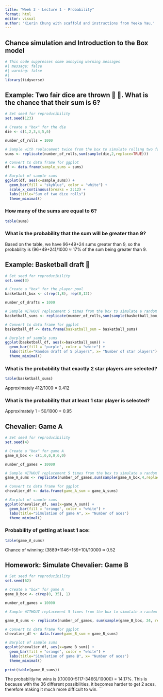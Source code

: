 ```yaml
---
title: "Week 3 - Lecture 1 - Probability"
format: html
editor: visual
author: 'Kierin Chung with scaffold and instructions from Yeeka Yau.'
---
```


## Chance simulation and Introduction to the Box model

```r
# This code suppresses some annoying warning messages
#| message: false
#| warning: false
#| 
library(tidyverse)
```

## Example: Two fair dice are thrown 🎲 🎲. What is the chance that their sum is 6?

```r
# Set seed for reproducibility
set.seed(123)

# Create a "box" for the die
die <- c(1,2,3,4,5,6)

number_of_rolls = 1000

# Sample with replacement twice from the box to simulate rolling two fair die. Add up the numbers and repeat 1000 times
sums <- replicate(number_of_rolls,sum(sample(die,2,replace=TRUE)))

# Convert to data frame for ggplot
df <- data.frame(sample_sums = sums)

# Barplot of sample sums
ggplot(df, aes(x=sample_sums)) +
  geom_bar(fill = "skyblue", color = "white") +
  scale_x_continuous(breaks = 2:12) +
  labs(title="Sum of two dice rolls")
  theme_minimal()
```

### How many of the sums are equal to 6?

```r
table(sums)
```

### What is the probability that the sum will be greater than 9?

Based on the table, we have 96+49+24 sums greater than 9, so the probability is (96+49+24)/1000 $\approx$ 17% of the sum being greater than 9.

## Example: Basketball draft 🏀

```r
# Set seed for reproducibility
set.seed(3)

# Create a "box" for the player pool
basketball_box <- c(rep(1,8), rep(0,12))

number_of_drafts = 1000

# Sample WITHOUT replacement 5 times from the box to simulate a random selection of 5 players. Add up the numbers and repeat 1000 times
basketball_sums <- replicate(number_of_rolls,sum(sample(basketball_box,5,replace=FALSE)))

# Convert to data frame for ggplot
basketball_df <- data.frame(basketball_sum = basketball_sums)

# Barplot of sample sums
ggplot(basketball_df, aes(x=basketball_sum)) +
  geom_bar(fill = "purple", color = "white") +
  labs(title="Random draft of 5 players", x= "Number of star players")
  theme_minimal()
```

### What is the probability that exactly 2 star players are selected?

```r
table(basketball_sums)
```

Approximately 412/1000 = 0.412

### What is the probability that at least 1 star player is selected?

Approximately 1 - 50/1000 = 0.95

## Chevalier: Game A

```r
# Set seed for reproducibility
set.seed(4)

# Create a "box" for game A
game_A_box <- c(1,0,0,0,0,0)

number_of_games = 10000

# Sample WITHOUT replacement 5 times from the box to simulate a random selection of 5 players. Add up the numbers and repeat 10000 times
game_A_sums <- replicate(number_of_games,sum(sample(game_A_box,4,replace=TRUE)))

# Convert to data frame for ggplot
chevalier_df <- data.frame(game_A_sum = game_A_sums)

# Barplot of sample sums
ggplot(chevalier_df, aes(x=game_A_sum)) +
  geom_bar(fill = "orange", color = "white") +
  labs(title="Simulation of game A", x= "Number of aces")
  theme_minimal()
```

### Probability of getting at least 1 ace:

```r
table(game_A_sums)
```

Chance of winning: (3889+1146+159+10)/10000 $\approx$ 0.52

## Homework: Simulate Chevalier: Game B

```r
# Set seed for reproducibility
set.seed(62)

# Create a "box" for game A
game_B_box <- c(rep(0, 35), 1)

number_of_games = 10000

# Sample WITHOUT replacement 5 times from the box to simulate a random selection of 5 players. Add up the numbers and repeat 10000 times

game_B_sums <- replicate(number_of_games, sum(sample(game_B_box, 24, replace=TRUE)))

# Convert to data frame for ggplot
chevalier_df <- data.frame(game_B_sum = game_B_sums)

# Barplot of sample sums
ggplot(chevalier_df, aes(x=game_B_sum)) +
  geom_bar(fill = "orange", color = "white") +
  labs(title="Simulation of game B", x= "Number of aces")
  theme_minimal()
  
print(table(game_B_sums))
```

The probabiltiy he wins is ((10000-5117-3466)/10000) = 14.17%. This is because with the 36 different possibilities, it becomes harder to get 2 aces, therefore making it much more difficult to win. 
```